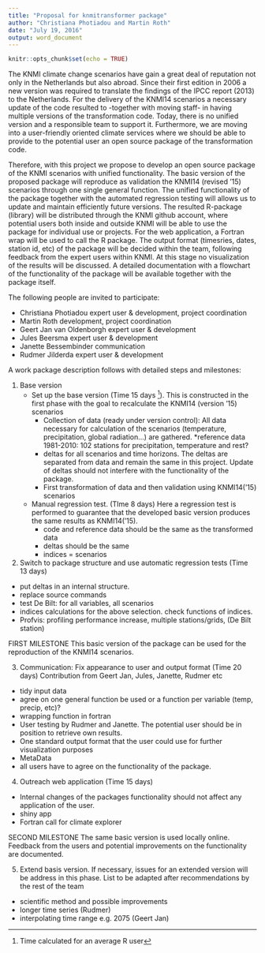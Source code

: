 ```yaml
---
title: "Proposal for knmitransformer package"
author: "Christiana Photiadou and Martin Roth"
date: "July 19, 2016"
output: word_document
---
```


```r
knitr::opts_chunk$set(echo = TRUE)
```

The KNMI climate change scenarios have gain a great deal of reputation not only in the Netherlands but also abroad. Since their first edition in 2006 a new version was required to translate the findings of the IPCC report (2013) to the Netherlands. For the delivery of the KNMI14 scenarios a necessary update of the code resulted to -together with moving staff- in having multiple versions of the transformation code. Today, there is no unified version and a responsible team to support it. Furthermore,  we are moving into a user-friendly oriented climate services where we should be able to provide to the potential user an open source package of the transformation code.

Therefore, with this project we propose to develop an open source package of the KNMI scenarios with unified functionality. The basic version of the proposed package will reproduce as validation the KNMI14 (revised ‘15) scenarios through one single general function.  The unified functionality of the package together with the automated regression testing will allows us to update and maintain efficiently future versions. The resulted R-package (library) will be distributed through the KNMI github account, where potential users both inside and outside KNMI will be able to use the package for individual use or projects. For the web application, a Fortran wrap will be used to call the R package. The output format (timesries, dates, station id, etc) of the package will be decided within the team, following feedback from the expert users within KNMI. At this stage no visualization of the results will be discussed. A detailed documentation with a flowchart of the functionality of the package will be available together with the package itself.

The following people are invited to participate:

- Christiana Photiadou expert user & development, project coordination
- Martin Roth development, project coordination
- Geert Jan van Oldenborgh expert user & development
- Jules Beersma expert user & development
- Janette Bessembinder communication
- Rudmer Jilderda expert user & development


A work package description follows with detailed steps and milestones:

1.  Base version
    - Set up the base version (Time 15 days [^1]). 
    This is constructed in the first phase with the goal to recalculate the KNMI14 (version ‘15) scenarios
        * Collection of data (ready under version control): All data necessary for calculation of the scenarios (temperature, precipitation, global radiation…) are gathered. 
        *reference data 1981-2010: 102 stations for precipitation, temperature and rest?
        * deltas for all scenarios and time horizons. The deltas are separated from data and remain the same in this project. Update of deltas should not interfere with the functionality of the package. 
        * First transformation of data and then validation using KNMI14(‘15) scenarios

    - Manual regression test. (TIme 8 days)
    Here a regression test is performed to guarantee that the developed basic version produces the same results as KNMI14(‘15). 
        * code and reference data should be the same as the transformed data
        * deltas should be the same
        * indices = scenarios

2. Switch to package structure and use automatic regression tests (Time 13 days)
- put deltas in an internal structure.
- replace source commands
- test De Bilt: for all variables, all scenarios
- indices calculations for the above selection. check functions of indices.
- Profvis: profiling performance increase, multiple stations/grids, (De Bilt station)

FIRST MILESTONE
This basic version of the package can be used for the reproduction of the KNMI14 scenarios.

3. Communication: Fix appearance to user and output format (Time 20 days)
Contribution from Geert Jan, Jules, Janette, Rudmer etc
- tidy input data
- agree on one general function be used or a function per variable (temp, precip, etc)?
- wrapping function in fortran
- User testing by Rudmer and Janette. The potential user should be in position to retrieve own results.
- One standard output format that the user could use for further visualization purposes 
- MetaData
- all users have to agree on the functionality of the package. 

4. Outreach web application (Time 15 days)
- Internal changes of the packages functionality should not affect any application of the user.
- shiny app 
- Fortran call for climate explorer

SECOND MILESTONE
The same basic version is used locally online. Feedback from the users and potential improvements on the functionality are documented. 


5. Extend basis version. 
If necessary, issues for an extended version will be address in this phase. List to be adapted after recommendations by the rest of the team
- scientific method and possible improvements 
- longer time series (Rudmer)
- interpolating time range e.g. 2075 (Geert Jan)

[^1]:
Time calculated for an average R user
